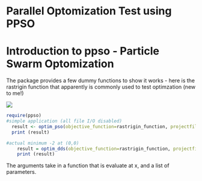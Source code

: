Parallel Optomization Test using PPSO
========================================================


Introduction to ppso - Particle Swarm Optomization
====

The package provides a few dummy functions to show it works - here is the rastrigin function that apparently is commonly used to test optimzation (new to me!)

![](http://upload.wikimedia.org/wikipedia/commons/8/8b/Rastrigin_function.png)


```r
require(ppso)
#simple application (all file I/O disabled)
  result <- optim_pso(objective_function=rastrigin_function, projectfile=NULL, logfile=NULL)
  print (result)

#actual minimum -2 at (0,0) 
	result = optim_dds(objective_function=rastrigin_function, projectfile=NULL, logfile=NULL)
	print (result)
```

The arguments take in a function that is evaluate at x, and a list of parameters.

